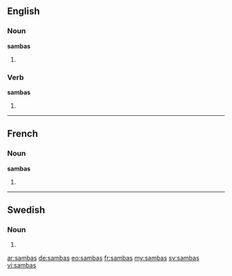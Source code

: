 ==English==

===Noun===
'''sambas'''

# {{plural of|[[samba]]}}

===Verb===
'''sambas'''

# {{third-person singular of|[[samba]]}}

----

==French==

===Noun===
'''sambas''' {{m}}

# {{plural of|[[samba]]|lang=fr}}



----

==Swedish==

===Noun===
{{infl|sv|noun form}}

# {{sv-noun-form-indef-gen|samba}}

[[ar:sambas]]
[[de:sambas]]
[[eo:sambas]]
[[fr:sambas]]
[[my:sambas]]
[[sv:sambas]]
[[vi:sambas]]